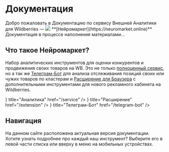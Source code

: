
# Документация
 
<div className='mt-4'>Добро пожаловать в Документацию по сервису Внешней Аналитики для Wildberries — <span className='inline-block items-center'><Image src={LogoSymbolImage} className='inline-block w-5 h-[22px] mt-[0px] -mr-1'/> **[Нейромаркет](https://neuromarket.online)**</span></div>

<Callout type='info' emoji="ℹ️">
Документация в процессе наполнения материалами...
</Callout>

## Что такое Нейромаркет?

Набор аналитических инструментов для оценки конкурентов и продвижения своих товаров на WB. Это не только [полноценный сервис](https://neuromarket.online/), но а так же [Телеграм-Бот](https://t.me/neuromarket_tgbot) для анализа отслеживания позиций своих или чужих товаров по кластерам и [Расширение для Браузера](/extension) с дополнительными инструментами для нового рекламного кабинета на Wildberries.

<Cards>
    <Card icon={<ChartPieIcon />} title="Аналитика" href="/service" />
    <Card icon={<PuzzlePieceIcon />} title="Расширение" href="/extension" />
    <Card icon={<PaperAirplaneIcon />} title="Телеграм-Бот" href="/telegram-bot" />
</Cards>

## Навигация

На данном сайте расположена актуальная версия документации. Хотите узнать подробнее про каждый наш инструмент? Выберите его в левой части списка или вверху в меню на мобильных устройствах.
